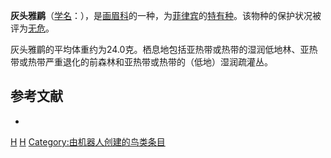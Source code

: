 {{Speciesbox
| taxon = Malacocincla cinereiceps
| image = Ashy-headed Babbler (Malacocincla cinereiceps).jpg
| status = LC | status_system = IUCN3.1
| binomial_authority = Tweeddale, 1878
}}

'''灰头雅鹛'''（[[学名|学名]]：{{lang|la|''Malacocincla cinereiceps''}}），是[[画眉科|画眉科]]的一种，为[[菲律宾|菲律宾]]的[[特有种|特有种]]。该物种的保护状况被评为[[无危|无危]]。

灰头雅鹛的平均体重约为24.0克。栖息地包括亚热带或热带的湿润低地林、亚热带或热带严重退化的前森林和亚热带或热带的（低地）湿润疏灌丛。

== 参考文献 ==
*{{cite web|url=http://www.birdlife.org/datazone/speciesfactsheet.php?id=7842&m=0|title=Malacocincla cinereiceps|publisher=[[国际鸟盟|BirdLife.org]]|accessdate=2011-06-27}}
{{taxonbar}}
[[Category:_1878年描述的鸟类|H]]
[[Category:画眉科|H]]
[[Category:由机器人创建的鸟类条目|Category:由机器人创建的鸟类条目]]